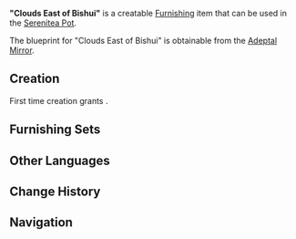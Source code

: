 {{Furnishing Infobox
|id             = 370501
|image          = Item Clouds East of Bishui.png
|category       = Building
|subcategory    = Free Booth
|rarity         = 3
|adeptal_energy = 60
|load           = 125
|reduced_load   = 110
|description    = A seemingly simple shed that is, in fact, very sturdy and durable. It comes with a lantern to light the way.<br />These sheds can be seen on either side of the main road that lies along the Dihua Marsh, serving as ad hoc pit stops for cargo crews.
|blueprint      = Adeptal Mirror
|adeptal mirror = 2
}}
'''"Clouds East of Bishui"''' is a creatable [[Furnishing]] item that can be used in the [[Serenitea Pot]].

The blueprint for "Clouds East of Bishui" is obtainable from the [[Adeptal Mirror]].

==Creation==
First time creation grants {{Item|Trust|24|x=60}}.
{{Recipe
|type = Creation
|time = 14h
|Fir Wood = 8
|Fabric = 2
|Blue Dye = 2
|sort = Fir Wood,Fabric,Blue Dye
}}

==Furnishing Sets==
{{Craft Usage}}

==Other Languages==
{{Other Languages
|en      = "Clouds East of Bishui"
|zhs     = 「云游碧水东」
|zhs_rm  = "Yúnyóu Bìshuǐ Dōng"
|zht     = 「雲遊碧水東」
|zht_rm  = "Yúnyóu Bìshuǐ Dōng"
|zh_tl   = Traveling East of Bishui
|ja      = 「碧水東の旅商人」
|ja_rm   = "Hekisui Higashi no Tabiakindo"{{Assumed}}
|ja_tl   = 
|ko      = 「벽수 동쪽의 상인」
|ko_rm   = "Byeoksu Dongjjok-ui Sang'in"
|ko_tl   = "Merchant of East Bishui"
|es      = Deambulando al este del Bishui
|es_tl   = Wandering to the East of Bishui
|fr      = « Nuages à l'est de Bishui »
|fr_tl   = "Clouds East of Bishui"
|ru      = Облака к востоку от Бишуй
|ru_tl   = 
|th      = "ท่องเที่ยวในแม่น้ำสีหยก"
|th_rm   = "Thongthiao Nai Maenam Si Yok"
|th_tl   = 
|vi      = Vân Du Bích Thủy Đông
|vi_tl   = 
|de      = „Östlich von Bishui“
|de_tl   = "East of Bishui"
|id      = "Awan di Timur Bishui"
|id_tl   = "Clouds East of Bishui"
|pt      = "Nuvens a Leste de Bishui"
|pt_tl   = 
}}

==Change History==
{{Change History|1.5}}

==Navigation==
{{Furnishing Navbox/Exterior|building}}
